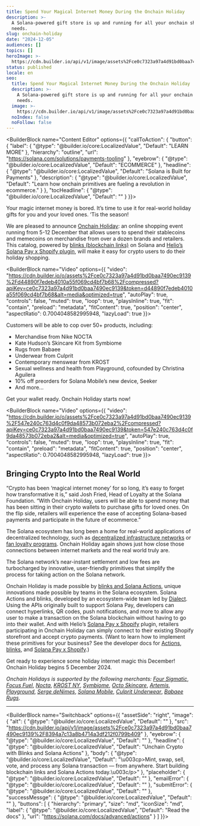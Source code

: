 ```yaml
---
title: Spend Your Magical Internet Money During the Onchain Holiday
description: >-
  A Solana-powered gift store is up and running for all your onchain shopping
  needs.
slug: onchain-holiday
date: "2024-12-05"
audiences: []
topics: []
heroImage: >-
  https://cdn.builder.io/api/v1/image/assets%2Fce0c7323a97a4d91bd0baa7490ec9139%2F6afb3436cb6d4b78819ad3f811e29815
status: published
locale: en
seo:
  title: Spend Your Magical Internet Money During the Onchain Holiday
  description: >-
    A Solana-powered gift store is up and running for all your onchain shopping
    needs.
  image: >-
    https://cdn.builder.io/api/v1/image/assets%2Fce0c7323a97a4d91bd0baa7490ec9139%2F6afb3436cb6d4b78819ad3f811e29815
  noIndex: false
  noFollow: false
---
```


<BuilderBlock name="Content Editor" options={{
  "callToAction": {
    "button": {
      "label": {
        "@type": "@builder.io/core:LocalizedValue",
        "Default": "LEARN MORE"
      },
      "hierarchy": "outline",
      "url": "https://solana.com/solutions/payments-tooling"
    },
    "eyebrow": {
      "@type": "@builder.io/core:LocalizedValue",
      "Default": "ECOMMERCE"
    },
    "headline": {
      "@type": "@builder.io/core:LocalizedValue",
      "Default": "Solana is Built for Payments"
    },
    "description": {
      "@type": "@builder.io/core:LocalizedValue",
      "Default": "Learn how onchain primitives are fueling a revolution in ecommerce."
    }
  },
  "tocHeadline": {
    "@type": "@builder.io/core:LocalizedValue",
    "Default": ""
  }
}}>

</BuilderBlock>

Your magic internet money is bored. It’s time to use it for real-world holiday gifts for you and your loved ones. ‘Tis the season!

We are pleased to announce [Onchain Holiday](https://onchain.holiday): an online shopping event running from 5-12 December that allows users to spend their stablecoins and memecoins on merchandise from over a dozen brands and retailers. This catalog, powered by [blinks (blockchain links)](https://solana.com/solutions/actions) on Solana and [Helio’s Solana Pay x Shopify plugin](https://apps.shopify.com/solana-pay-helio), will make it easy for crypto users to do their holiday shopping.

<BuilderBlock name="Video" options={{
  "video": "https://cdn.builder.io/o/assets%2Fce0c7323a97a4d91bd0baa7490ec9139%2Fd44890f7edeb4010a55f069cd4bf7b68%2Fcompressed?apiKey=ce0c7323a97a4d91bd0baa7490ec9139&token=d44890f7edeb4010a55f069cd4bf7b68&alt=media&optimized=true",
  "autoPlay": true,
  "controls": false,
  "muted": true,
  "loop": true,
  "playsInline": true,
  "fit": "contain",
  "preload": "metadata",
  "fitContent": true,
  "position": "center",
  "aspectRatio": 0.7004048582995948,
  "lazyLoad": true
}}>

</BuilderBlock>

Customers will be able to cop over 50+ products, including:

- Merchandise from Nike NOCTA
- Kate Hudson’s Skincare Kit from Symbiome
- Rugs from Babaee
- Underwear from Culprit
- Contemporary menswear from KROST
- Sexual wellness and health from Playground, cofounded by Christina Aguilera
- 10% off preorders for Solana Mobile’s new device, Seeker
- And more...

Get your wallet ready. Onchain Holiday starts now!

<BuilderBlock name="Video" options={{
  "video": "https://cdn.builder.io/o/assets%2Fce0c7323a97a4d91bd0baa7490ec9139%2F547e240c763d4c0f9da48573b072eba2%2Fcompressed?apiKey=ce0c7323a97a4d91bd0baa7490ec9139&token=547e240c763d4c0f9da48573b072eba2&alt=media&optimized=true",
  "autoPlay": true,
  "controls": false,
  "muted": true,
  "loop": true,
  "playsInline": true,
  "fit": "contain",
  "preload": "metadata",
  "fitContent": true,
  "position": "center",
  "aspectRatio": 0.7004048582995948,
  "lazyLoad": true
}}>

</BuilderBlock>

## **Bringing Crypto Into the Real World**

<YouTube videoId="m_feBl0ROik" />

“Crypto has been ‘magical internet money’ for so long, it’s easy to forget how transformative it is,” said Josh Fried, Head of Loyalty at the Solana Foundation. “With Onchain Holiday, users will be able to spend money that has been sitting in their crypto wallets to purchase gifts for loved ones. On the flip side, retailers will experience the ease of accepting Solana-based payments and participate in the future of ecommerce.”

The Solana ecosystem has long been a home for real-world applications of decentralized technology, such as [decentralized infrastructure networks](https://solana.com/news/case-study-helium) or [fan loyalty programs](https://www.rollingstone.com/music/music-features/eric-church-nashville-bar-chiefs-1234980079/). Onchain Holiday again shows just how close those connections between internet markets and the real world truly are.

The Solana network’s near-instant settlement and low fees are turbocharged by innovative, user-friendly primitives that simplify the process for taking action on the Solana network.

Onchain Holiday is made possible by [blinks and Solana Actions](https://solana.com/solutions/actions), unique innovations made possible by teams in the Solana ecosystem. Solana Actions and blinks, developed by an ecosystem-wide team led by [Dialect](https://www.dialect.to/actions). Using the APIs originally built to support Solana Pay, developers can connect hyperlinks, QR codes, push notifications, and more to allow any user to make a transaction on the Solana blockchain without having to go into their wallet. And with Helio’s [Solana Pay x Shopify](https://www.hel.io/shopify-stores) plugin, retailers participating in Onchain Holiday can simply connect to their existing Shopify storefront and accept crypto payments. (Want to learn how to implement these primitives for your business? See the developer docs for [Actions](https://docs.dialect.to/documentation/actions), [blinks](https://docs.dialect.to/documentation/actions/blinks), and [Solana Pay x Shopify](https://docs.hel.io/product-guides/solana-pay-shopify-plugin).)

Get ready to experience some holiday internet magic this December! Onchain Holiday begins 5 December 2024.

_Onchain Holidays is supported by the following merchants:_ [_Four Sigmatic_](https://us.foursigmatic.com/?srsltid=AfmBOoqQiki_ioPn-qOEcdBZaLE5pLm1uJNHwV4aHt4T7-b_o2uZEvhp), [_Focus Fuel_](https://thefocusfuel.com/?srsltid=AfmBOooHbmuEhwaRMFKuuNP-qI-1wDz2Dk1noYL4KAe0JZImgrzOzbts), [_Nocta_](https://www.nocta.com/), [_KROST NY_](https://krostnewyork.com/?srsltid=AfmBOoqL2TPt59yxEbaM2M5r9e_9zcmgaH8M1fPS5w-fSvvX1chs7Fx6), [_Symbiome_](https://www.symbiome.com/), [_Octo Skincare_](https://www.octoskincare.com/), [_Artemis_](https://artemisdefense.com/), [_Playground_](https://helloplayground.com/), [_Serge deNimes_](https://us.sergedenimes.com/), [_Solana Mobile_](https://solanamobile.com/), [_Culprit Underwear_](https://culpritunderwear.com/), [_Babaee Rugs_](https://babaeerugs.com/).

---

<BuilderBlock name="Switchback" options={{
  "assetSide": "right",
  "image": {
    "alt": {
      "@type": "@builder.io/core:LocalizedValue",
      "Default": ""
    },
    "src": "https://cdn.builder.io/api/v1/image/assets%2Fce0c7323a97a4d91bd0baa7490ec9139%2F8394a7c13a8b4714a3df212f0799b409"
  },
  "eyebrow": {
    "@type": "@builder.io/core:LocalizedValue",
    "Default": ""
  },
  "headline": {
    "@type": "@builder.io/core:LocalizedValue",
    "Default": "Unchain Crypto with Blinks and Solana Actions"
  },
  "body": {
    "@type": "@builder.io/core:LocalizedValue",
    "Default": "\u003cp>Mint, swap, sell, vote, and process any Solana transaction — from anywhere. Start building blockchain links and Solana Actions today.\u003c/p>"
  },
  "placeholder": {
    "@type": "@builder.io/core:LocalizedValue",
    "Default": ""
  },
  "emailError": {
    "@type": "@builder.io/core:LocalizedValue",
    "Default": ""
  },
  "submitError": {
    "@type": "@builder.io/core:LocalizedValue",
    "Default": ""
  },
  "successMessge": {
    "@type": "@builder.io/core:LocalizedValue",
    "Default": ""
  },
  "buttons": [
    {
      "hierarchy": "primary",
      "size": "md",
      "iconSize": "md",
      "label": {
        "@type": "@builder.io/core:LocalizedValue",
        "Default": "Read the docs"
      },
      "url": "https://solana.com/docs/advanced/actions"
    }
  ]
}}>

</BuilderBlock>
